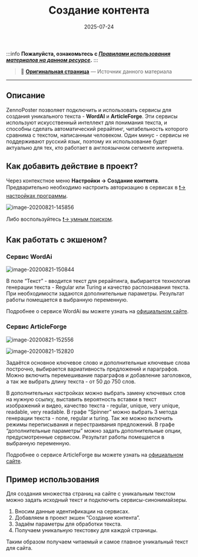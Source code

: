 ﻿---
sidebar_position: 11
title: "Создание контента"
description: "Конвертировано из HTML в MDX"
date: "2025-07-24"
converted: true
originalFile: "Создание контента.txt"
targetUrl: "https://zennolab.atlassian.net/wiki/spaces/RU/pages/489095179"
---
:::info **Пожалуйста, ознакомьтесь с [*Правилами использования материалов на данном ресурсе*](../Disclaimer).**
:::

> 🔗 **[Оригинальная страница](https://zennolab.atlassian.net/wiki/spaces/RU/pages/489095179)** — Источник данного материала

_______________________________________________  

## Описание

ZennoPoster позволяет подключить и использовать сервисы для создания уникального текста - **WordAI** и **ArticleForge**. Эти сервисы используют искусственный интеллект для понимания текста, и способны сделать автоматический рерайтинг, читабельность которого сравнима с текстом, написанным человеком. Один минус - сервисы не поддерживают русский язык, поэтому их использование будет актуально для тех, кто работает в англоязычном сегменте интернета.

## Как добавить действие в проект?

Через контекстное меню **Настройки → Создание контента**. Предварительно необходимо настроить авторизацию в сервисах в [❗→ настройках программы](/wiki/spaces/RU/pages/808812655 "/wiki/spaces/RU/pages/808812655").

![image-20200821-145856](./assets/Создание_контента/Создание_контента_pic1.png)



Либо воспользуйтесь [❗→ умным поиском](https://zennolab.atlassian.net/wiki/spaces/RU/pages/506200090/ProjectMaker+7#%D0%A3%D0%BC%D0%BD%D1%8B%D0%B9-%D0%BF%D0%BE%D0%B8%D1%81%D0%BA-%D0%B4%D0%B5%D0%B9%D1%81%D1%82%D0%B2%D0%B8%D0%B9 "https://zennolab.atlassian.net/wiki/spaces/RU/pages/506200090/ProjectMaker+7#%D0%A3%D0%BC%D0%BD%D1%8B%D0%B9-%D0%BF%D0%BE%D0%B8%D1%81%D0%BA-%D0%B4%D0%B5%D0%B9%D1%81%D1%82%D0%B2%D0%B8%D0%B9").

## Как работать с экшеном?

### Сервис WordAi

![image-20200821-150844](./assets/Создание_контента/Создание_контента_pic2.png)



В поле “Текст” - вводится текст для рерайтинга, выбирается технология генерации текста - Regular или Turing и качество распознавания текста. При необходимости задаются дополнительные параметры. Результат работы помещается в выбранную переменную.

Подробнее о сервисе WordAi вы можете узнать на [официальном сайте](http://wordai.com "http://wordai.com").

### Сервис ArticleForge

![image-20200821-152556](./assets/Создание_контента/Создание_контента_pic3.png)



![image-20200821-152820](./assets/Создание_контента/Создание_контента_pic4.png)



Задаётся основное ключевое слово и дополнительные ключевые слова построчно, выбирается вариативность предложений и параграфов. Можно включить перемешивание параграфов и добавление заголовков, а так же выбрать длину текста - от 50 до 750 слов.

В дополнительных настройках можно выбрать замену ключевых слов на нужную ссылку, выставить вероятность вставки в текст изображений и видео, качество текста - regular, unique, very unique, readable, very readable. В графе “Spinner” можно выбрать 3 метода генерации текста - none, regular и turing. Так же можно включить режимы переписывания и перестраивания предложений. В графе “дополнительные параметры” можно задать дополнительные опции, предусмотренные сервисом. Результат работы помещается в выбранную переменную.

Подробнее о сервисе ArticleForge вы можете узнать на [официальном сайте](https://www.articleforge.com/ "https://www.articleforge.com/").

## Пример использования

Для создания множества страниц на сайте с уникальным текстом можно задать исходный текст и подключить сервисы-синонимайзеры.

1. Вносим данные идентификации на сервисах.
2. Добавляем в проект экшен “Создание контента”.
3. Задаём параметры для обработки текста.
4. Получаем уникальную текстовку для каждой страницы.

Таким образом получаем читаемый и самое главное уникальный текст для сайта.